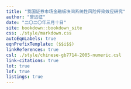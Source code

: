```yaml
--- 
title: "我国证券市场金融板块间系统性风险传染效应研究"
author: "曾远征"
date: "二〇二〇年三月十日"
site: bookdown::bookdown_site
css: ./style/markdown.css
autoEqnLabels: true 
eqnPrefixTemplate: ($$i$$)
linkReferences: true
csl: ./style/chinese-gb7714-2005-numeric.csl
link-citations: true
lot: true
lof: true
listings: true
---
```

